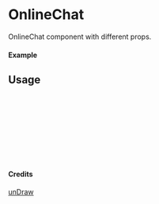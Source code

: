 
<Meta of={OnlineChat} title="unDraw/OnlineChat" />

# OnlineChat

OnlineChat component with different props.

#### Example

<Canvas of={OnlineChat.Primary} />

## Usage

```ts
import { OnlineChat } from "yadl-ui";

const Example = () => {
  return (
      <OnlineChat />
  );
};

export default Example;
```

#### Credits
[unDraw](https://undraw.co/illustrations)

